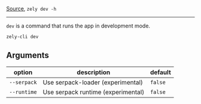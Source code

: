 [Source](https://github.com/zely-js/zely/blob/zely3/packages/zely-js-cli/commands/dev.ts), `zely dev -h`

---

`dev` is a command that runs the app in development mode.

```bash
zely-cli dev
```

## Arguments

| **option**  | **description**                    | **default** |
| ----------- | ---------------------------------- | ----------- |
| `--serpack` | Use serpack-loader (experimental)  | `false`     |
| `--runtime` | Use serpack runtime (experimental) | `false`     |
